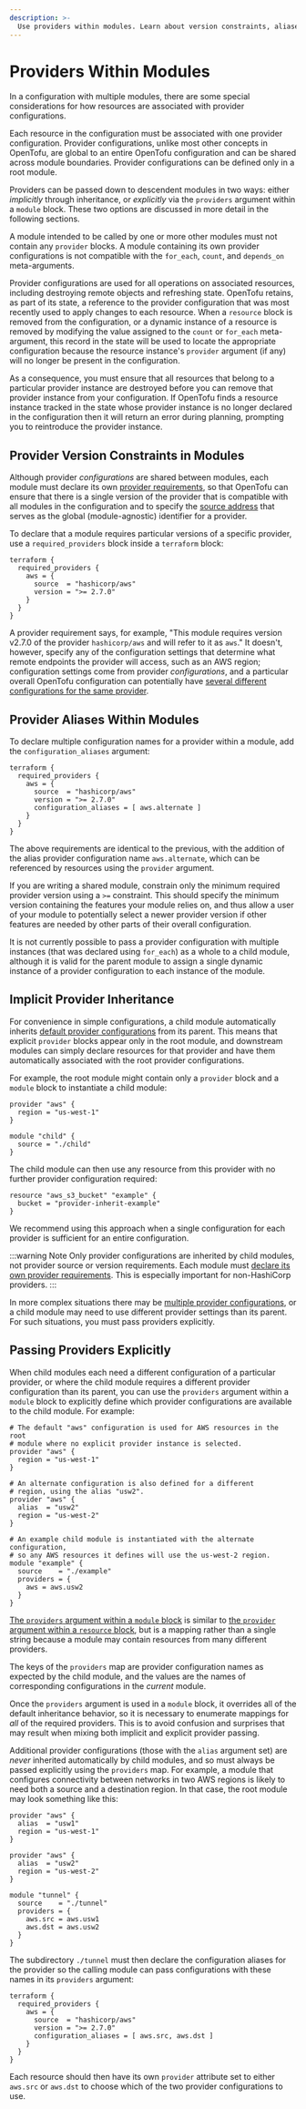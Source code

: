 ```yaml
---
description: >-
  Use providers within modules. Learn about version constraints, aliases, implicit inheritance, and passing providers to modules.
---
```


# Providers Within Modules

In a configuration with multiple modules, there are some special considerations
for how resources are associated with provider configurations.

Each resource in the configuration must be associated with one provider
configuration. Provider configurations, unlike most other concepts in
OpenTofu, are global to an entire OpenTofu configuration and can be shared
across module boundaries. Provider configurations can be defined only in a
root module.

Providers can be passed down to descendent modules in two ways: either
_implicitly_ through inheritance, or _explicitly_ via the `providers` argument
within a `module` block. These two options are discussed in more detail in the
following sections.

A module intended to be called by one or more other modules must not contain
any `provider` blocks. A module containing its own provider configurations is
not compatible with the `for_each`, `count`, and `depends_on` meta-arguments.

Provider configurations are used for all operations on associated resources,
including destroying remote objects and refreshing state. OpenTofu retains, as
part of its state, a reference to the provider configuration that was most
recently used to apply changes to each resource. When a `resource` block is
removed from the configuration, or a dynamic instance of a resource is removed
by modifying the value assigned to the `count` or `for_each` meta-argument,
this record in the state will be used to locate the appropriate configuration
because the resource instance's `provider` argument (if any) will no longer be
present in the configuration.

As a consequence, you must ensure that all resources that belong to a
particular provider instance are destroyed before you can remove that
provider instance from your configuration. If OpenTofu finds a resource instance
tracked in the state whose provider instance is no longer declared in the
configuration then it will return an error during planning, prompting you
to reintroduce the provider instance.

## Provider Version Constraints in Modules

Although provider _configurations_ are shared between modules, each module must
declare its own [provider requirements](../../../language/providers/requirements.mdx), so that
OpenTofu can ensure that there is a single version of the provider that is
compatible with all modules in the configuration and to specify the
[source address](../../../language/providers/requirements.mdx#source-addresses) that serves as
the global (module-agnostic) identifier for a provider.

To declare that a module requires particular versions of a specific provider,
use a `required_providers` block inside a `terraform` block:

```hcl
terraform {
  required_providers {
    aws = {
      source  = "hashicorp/aws"
      version = ">= 2.7.0"
    }
  }
}
```

A provider requirement says, for example, "This module requires version v2.7.0
of the provider `hashicorp/aws` and will refer to it as `aws`." It doesn't,
however, specify any of the configuration settings that determine what remote
endpoints the provider will access, such as an AWS region; configuration
settings come from provider _configurations_, and a particular overall OpenTofu
configuration can potentially have
[several different configurations for the same provider](../../../language/providers/configuration.mdx#alias-multiple-provider-configurations).

## Provider Aliases Within Modules

To declare multiple configuration names for a provider within a module, add the
`configuration_aliases` argument:

```hcl
terraform {
  required_providers {
    aws = {
      source  = "hashicorp/aws"
      version = ">= 2.7.0"
      configuration_aliases = [ aws.alternate ]
    }
  }
}
```

The above requirements are identical to the previous, with the addition of the
alias provider configuration name `aws.alternate`, which can be referenced by
resources using the `provider` argument.

If you are writing a shared module, constrain only the minimum
required provider version using a `>=` constraint. This should specify the
minimum version containing the features your module relies on, and thus allow a
user of your module to potentially select a newer provider version if other
features are needed by other parts of their overall configuration.

It is not currently possible to pass a provider configuration with multiple
instances (that was declared using `for_each`) as a whole to a child module,
although it is valid for the parent module to assign a single dynamic instance
of a provider configuration to each instance of the module.

## Implicit Provider Inheritance

For convenience in simple configurations, a child module automatically inherits
[default provider configurations](../../../language/providers/configuration.mdx#default-provider-configurations) from its parent. This means that
explicit `provider` blocks appear only in the root module, and downstream
modules can simply declare resources for that provider and have them
automatically associated with the root provider configurations.

For example, the root module might contain only a `provider` block and a
`module` block to instantiate a child module:

```hcl
provider "aws" {
  region = "us-west-1"
}

module "child" {
  source = "./child"
}
```

The child module can then use any resource from this provider with no further
provider configuration required:

```hcl
resource "aws_s3_bucket" "example" {
  bucket = "provider-inherit-example"
}
```

We recommend using this approach when a single configuration for each provider
is sufficient for an entire configuration.

:::warning Note
Only provider configurations are inherited by child modules, not provider source or version requirements. Each module must [declare its own provider requirements](../../../language/providers/requirements.mdx). This is especially important for non-HashiCorp providers.
:::

In more complex situations there may be
[multiple provider configurations](../../../language/providers/configuration.mdx#alias-multiple-provider-configurations),
or a child module may need to use different provider settings than
its parent. For such situations, you must pass providers explicitly.

## Passing Providers Explicitly

When child modules each need a different configuration of a particular
provider, or where the child module requires a different provider configuration
than its parent, you can use the `providers` argument within a `module` block
to explicitly define which provider configurations are available to the
child module. For example:

```hcl
# The default "aws" configuration is used for AWS resources in the root
# module where no explicit provider instance is selected.
provider "aws" {
  region = "us-west-1"
}

# An alternate configuration is also defined for a different
# region, using the alias "usw2".
provider "aws" {
  alias  = "usw2"
  region = "us-west-2"
}

# An example child module is instantiated with the alternate configuration,
# so any AWS resources it defines will use the us-west-2 region.
module "example" {
  source    = "./example"
  providers = {
    aws = aws.usw2
  }
}
```

[The `providers` argument within a `module` block](../../../language/meta-arguments/module-providers.mdx)
is similar to
[the `provider` argument within a `resource` block](../../../language/meta-arguments/resource-provider.mdx),
but is a mapping rather than a single string because a module may
contain resources from many different providers.

The keys of the `providers` map are provider configuration names as expected by
the child module, and the values are the names of corresponding configurations
in the _current_ module.

Once the `providers` argument is used in a `module` block, it overrides all of
the default inheritance behavior, so it is necessary to enumerate mappings
for _all_ of the required providers. This is to avoid confusion and surprises
that may result when mixing both implicit and explicit provider passing.

Additional provider configurations (those with the `alias` argument set) are
_never_ inherited automatically by child modules, and so must always be passed
explicitly using the `providers` map. For example, a module
that configures connectivity between networks in two AWS regions is likely
to need both a source and a destination region. In that case, the root module
may look something like this:

```hcl
provider "aws" {
  alias  = "usw1"
  region = "us-west-1"
}

provider "aws" {
  alias  = "usw2"
  region = "us-west-2"
}

module "tunnel" {
  source    = "./tunnel"
  providers = {
    aws.src = aws.usw1
    aws.dst = aws.usw2
  }
}
```

The subdirectory `./tunnel` must then declare the configuration aliases for the
provider so the calling module can pass configurations with these names in its `providers` argument:

```hcl
terraform {
  required_providers {
    aws = {
      source  = "hashicorp/aws"
      version = ">= 2.7.0"
      configuration_aliases = [ aws.src, aws.dst ]
    }
  }
}
```

Each resource should then have its own `provider` attribute set to either
`aws.src` or `aws.dst` to choose which of the two provider configurations to
use.
